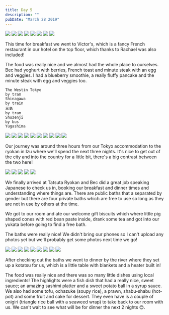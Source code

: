 ```yaml
---
title: Day 5
description: ""
pubDate: "March 28 2019"
---
```



<Grid columns={12}>
  <Img
    src="/src/content/travel/2019-japan/assets/acc07dba-9583-4630-958a-69ae5ed41bfa-a2c1984b01fbab8580baf79313fb680d1f0e1e77.jpg"
    colSpan={3}
  />
  <Img
    src="/src/content/travel/2019-japan/assets/77fcbbe2-8c61-4294-aee3-8997880f8a55-f3d28c4f2d4d727cd839f180d7a8305044eb41ba.jpg"
    colSpan={3}
  />
  <Img
    src="/src/content/travel/2019-japan/assets/978bfb54-a9d4-49f5-bbcd-3531ab2ba3fc-92f98fbafe703cd9e09c440e6b9c727e07045b6e.jpg"
    colSpan={6}
    rowSpan={2}
  />
  <Img
    src="/src/content/travel/2019-japan/assets/6ef5a052-98ac-44d0-9da2-ac61e143e317-f3d28c4f2d4d727cd839f180d7a8305044eb41ba.jpg"
    colSpan={3}
  />
  <Img
    src="/src/content/travel/2019-japan/assets/634e6776-3ec4-4303-9a21-09d9d273c32f-9e0d427fe0435863e5a3a0fc543a92957a49988b.jpg"
    colSpan={3}
  />
  <Img
    src="/src/content/travel/2019-japan/assets/3b4739c2-cf93-41d9-9e59-aa075704e273-dbc79e13d84d7fcaf8dfedb39bc301e89edb5582.jpg"
    colSpan={4}
  />
  <Img
    src="/src/content/travel/2019-japan/assets/f4918377-2e2a-4262-afc6-efe5f573c8f2-dbc79e13d84d7fcaf8dfedb39bc301e89edb5582.jpg"
    colSpan={4}
  />
  <Img
    src="/src/content/travel/2019-japan/assets/ec406a43-09e4-4ec9-8f9f-ac29283d6785-639aa7b109bf1504fb7cc9a76e0f20a47ffede67.jpg"
    colSpan={4}
  />
</Grid>

This time for breakfast we went to Victor's, which is a fancy French restaurant in our hotel on the top floor, which thanks to Rachael was also included!

The food was really nice and we almost had the whole place to ourselves. Bec had yoghurt with berries, French toast and minute steak with an egg and veggies. I had a blueberry smoothie, a really fluffy pancake and the minute steak with egg and veggies too.

```
The Westin Tokyo
by tram
Shinagawa
by train
三島
by tram
Shuzenji
by bus
Yugashima
```

<Grid columns={4}>
  <Img
    src="/src/content/travel/2019-japan/assets/4f4c8ec9-37e7-4e8e-a836-33ff3e15a4b4-7135c7f2a6c0940d60f3b7a844b19c21232e99b8.jpg"
    colSpan={2}
    rowSpan={2}
  />
  <Img src="/src/content/travel/2019-japan/assets/aa8c68eb-1b86-4855-a79c-3979608cb213-7135c7f2a6c0940d60f3b7a844b19c21232e99b8.jpg" />
  <Img src="/src/content/travel/2019-japan/assets/b149419e-ee85-48cd-ab7a-792a09d5ae27-1623c5c324b9c08748e44e7c82d0689b214dc86c.jpg" />
  <Img src="/src/content/travel/2019-japan/assets/ff52379d-18bc-497e-a8bf-a032c2dd1fd3-ff52075bc71a688795d0657908d2b2274a200ef2.jpg" />
  <Img src="/src/content/travel/2019-japan/assets/39519679-d9d1-41b0-8a02-271e52158d7d-ff52075bc71a688795d0657908d2b2274a200ef2.jpg" />
  <Img src="/src/content/travel/2019-japan/assets/b93846e6-f76a-4713-9f8c-ddfc2928c48f-ec09ca6c3573cb83d4f6c599acb6521a07707625.jpg" />
  <Img
    src="/src/content/travel/2019-japan/assets/8295b105-538f-4771-a215-2bc0147ea56c-db14524028c390ca0cd136f2cb457e9077e6ba24.jpg"
    colSpan={2}
    rowSpan={2}
  />
  <Img src="/src/content/travel/2019-japan/assets/11501c03-1277-44ea-b8f0-3f7c55092374-9395f974cbccef7d756003203d04acb5c6ec8fd7.jpg" />
  <Img src="/src/content/travel/2019-japan/assets/34ee7a47-5876-4d2e-92e5-f0b9a9ac1945-9395f974cbccef7d756003203d04acb5c6ec8fd7.jpg" />
  <Img src="/src/content/travel/2019-japan/assets/42a87e19-4950-46c8-bc31-516c63418204-316fc940054adfd091b4cf24c7e8ea48a1dbab03.jpg" />
</Grid>

Our journey was around three hours from our Tokyo accommodation to the ryokan in Izu where we'll spend the next three nights. It's nice to get out of the city and into the country for a little bit, there's a big contrast between the two here!

<Grid columns={6}>
  <Img
    src="/src/content/travel/2019-japan/assets/dac49f15-be1b-4ee1-bae5-c551c9d860dd-66108a5faa04a906c14e39b67644f61991e3a0c2.jpg"
    colSpan={2}
  />
  <Img
    src="/src/content/travel/2019-japan/assets/cb7a850f-0bf3-4e5b-83ae-34df7acc240b-66108a5faa04a906c14e39b67644f61991e3a0c2.jpg"
    colSpan={2}
  />
  <Img
    src="/src/content/travel/2019-japan/assets/7822690e-68c6-47c9-b860-7d0be245aeff-c30a7b170a35f37c927e59be2e96ee4acb42d709.jpg"
    colSpan={2}
  />
  <Img
    src="/src/content/travel/2019-japan/assets/fb8a8232-5ae6-4448-8617-7da0d8b75cbd-c30a7b170a35f37c927e59be2e96ee4acb42d709.jpg"
    colSpan={3}
  />
  <Img
    src="/src/content/travel/2019-japan/assets/6c19158a-afd7-42f5-ac7d-2985f11c1380-7da3cf184ad6b2d0808769527e6a56255b651e56.jpg"
    colSpan={3}
  />
</Grid>

We finally arrived at Tatsuta Ryokan and Bec did a great job speaking Japanese to check us in, booking our breakfast and dinner times and understanding where things are. There are public baths that a separated by gender but there are four private baths which are free to use so long as they are not in use by others at the time.

We got to our room and ate our welcome gift biscuits which where little pig shaped cones with red bean paste inside, drank some tea and got into our yukata before going to find a free bath.

The baths were really nice! We didn't bring our phones so I can't upload any photos yet but we'll probably get some photos next time we go!

<Grid columns={4}>
  <Img
    src="/src/content/travel/2019-japan/assets/57165798-24de-43d3-a46b-ccb170a2e9b5-c511b42a0fede7bdf162ea25bc367ed08cc4f350.jpg"
    colSpan={2}
    rowSpan={2}
  />
  <Img src="/src/content/travel/2019-japan/assets/82d93d48-ad7a-4c18-9726-75deaf7a0ea9-9ee903c10a964b4d8beb0ce0f6c6043d93ec5cee.jpg" />
  <Img src="/src/content/travel/2019-japan/assets/43cd8fea-b156-4840-a8bb-62bb5b74d2c3-5efac70aefdbafcadae9af0ce5c87f5fb5e0eceb.jpg" />
  <Img src="/src/content/travel/2019-japan/assets/548cbb18-2135-4dfc-b3b9-a6adc115868f-5efac70aefdbafcadae9af0ce5c87f5fb5e0eceb.jpg" />
  <Img src="/src/content/travel/2019-japan/assets/382d5f31-f6cf-46fa-9f4b-00798685e25b-2c3dcf50caa2b82701d97683a70d833839dba62a.jpg" />
  <Img src="/src/content/travel/2019-japan/assets/264eedbe-9fb8-4c36-9a69-24d2ef197384-2c3dcf50caa2b82701d97683a70d833839dba62a.jpg" />
  <Img src="/src/content/travel/2019-japan/assets/8271fb1f-b95d-4239-9e08-3b72e647ecb9-4605473de9b447105e79ed5b310fa1126428e305.jpg" />
  <Img src="/src/content/travel/2019-japan/assets/5a60723c-209f-42a7-99ee-9f556b584dfd-27bfe52fd705bb842b932049c5328ed645013690.jpg" />
  <Img src="/src/content/travel/2019-japan/assets/68dc53d5-2c90-44a5-a2bf-60346aed0d64-27bfe52fd705bb842b932049c5328ed645013690.jpg" />
</Grid>

After checking out the baths we went to dinner by the river where they set up a kotatsu for us, which is a little table with blankets and a heater built in!

The food was really nice and there was so many little dishes using local ingredients! The highlights were a fish dish that had a really nice, sweet sauce; an amazing sashimi platter and a sweet potato ball in a syrup sauce. We also had some tofu, ochazuke (soupy rice), a prawn, shabu-shabu (hot-pot) and some fruit and cake for dessert. They even have is a couple of onigiri (triangle rice ball with a seaweed wrap) to take back to our room with us. We can't wait to see what will be for dinner the next 2 nights 😍.
